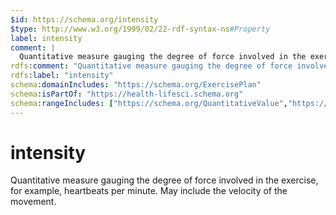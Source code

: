 ```yaml
---
$id: https://schema.org/intensity
$type: http://www.w3.org/1999/02/22-rdf-syntax-ns#Property
label: intensity
comment: |
  Quantitative measure gauging the degree of force involved in the exercise, for example, heartbeats per minute. May include the velocity of the movement.
rdfs:comment: "Quantitative measure gauging the degree of force involved in the exercise, for example, heartbeats per minute. May include the velocity of the movement."
rdfs:label: "intensity"
schema:domainIncludes: "https://schema.org/ExercisePlan"
schema:isPartOf: "https://health-lifesci.schema.org"
schema:rangeIncludes: ["https://schema.org/QuantitativeValue","https://schema.org/Text"]
---
```


# intensity

Quantitative measure gauging the degree of force involved in the exercise, for example, heartbeats per minute. May include the velocity of the movement.


